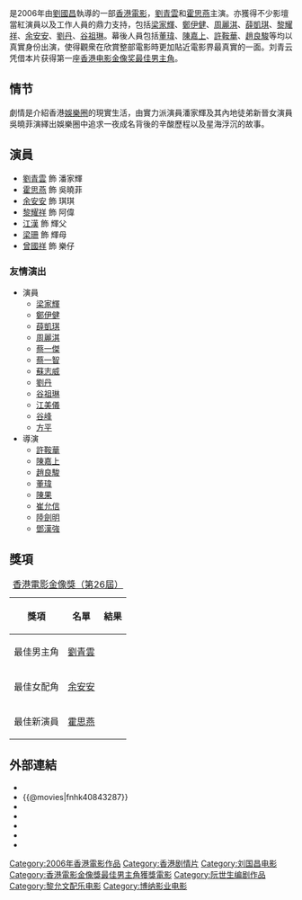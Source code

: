 {{电影信息框
| name = 我要成名
| original_name = ''{{lang|en|My Name Is Fame}}''
| image = My_name_is_fame.jpg
| director = [[劉國昌|劉國昌]]
| producer = [[方平_(演員)|方平]]、[[單東炳|單東炳]]
| producer_2 = 黎家豪、柏家文
| writer = [[阮世生|阮世生]]、[[方晴|方晴]]、[[罗耀輝|罗耀輝]]
| starring = [[劉青雲|劉青雲]]<br>[[霍思燕|霍思燕]]
| editing = [[林安兒|林安兒]]
| cinematography = [[蔡崇輝|蔡崇輝]]、[[談智偉|談智偉]]、[[伍文拯|伍文拯]]
| music = [[黎允文|黎允文]]
| studio = [[保利博納電影發行公司|保利博納電影發行公司]]<br>BMA電影製作有限公司
| distributor = 
| released = {{film date|2006|8|30}}
| runtime = 90分鐘
| country = {{香港電影產地}}
| language = 粵語
| budget = 
| gross = 
| awards = 
| imdb_id = tt0843287|
}}

{{engname|《我要成名》|''My Name Is Fame''}}是2006年由[[劉國昌|劉國昌]]執導的一部[[香港電影|香港電影]]，[[劉青雲|劉青雲]]和[[霍思燕|霍思燕]]主演。亦獲得不少影壇當紅演員以及工作人員的鼎力支持，包括[[梁家輝|梁家輝]]、[[鄭伊健|鄭伊健]]、[[周麗淇|周麗淇]]、[[薛凱琪|薛凱琪]]、[[黎耀祥|黎耀祥]]、[[余安安|余安安]]、[[劉丹_(香港)|劉丹]]、[[谷祖琳|谷祖琳]]。幕後人員包括[[董瑋|董瑋]]、[[陳嘉上|陳嘉上]]、[[許鞍華|許鞍華]]、[[趙良駿|趙良駿]]等均以真實身份出演，使得觀衆在欣賞整部電影時更加貼近電影界最真實的一面。刘青云凭借本片获得第一座[[香港电影金像奖最佳男主角|香港电影金像奖最佳男主角]]。

== 情节 ==
劇情是介紹香港[[娛樂圈|娛樂圈]]的現實生活，由實力派演員潘家輝及其內地徒弟新晉女演員吳曉菲演繹出娛樂圈中追求一夜成名背後的辛酸歷程以及星海浮沉的故事。

== 演員 ==
*[[劉青雲|劉青雲]] 飾 潘家輝
*[[霍思燕|霍思燕]] 飾 吳曉菲
*[[余安安|余安安]] 飾 琪琪
*[[黎耀祥|黎耀祥]] 飾 阿偉
*[[江漢|江漢]] 飾 輝父
*[[梁珊|梁珊]] 飾 輝母
*[[曾國祥|曾國祥]] 飾 樂仔

=== 友情演出 ===
*演員
**[[梁家輝|梁家輝]]
**[[鄭伊健|鄭伊健]]
**[[薛凱琪|薛凱琪]]
**[[周麗淇|周麗淇]]
**[[蔡一傑|蔡一傑]]
**[[蔡一智|蔡一智]]
**[[蘇志威|蘇志威]]
**[[劉丹_(香港)|劉丹]]
**[[谷祖琳|谷祖琳]]
**[[江美儀|江美儀]]
**[[谷峰|谷峰]]
**[[方平|方平]]
*導演
**[[許鞍華|許鞍華]]
**[[陳嘉上|陳嘉上]]
**[[趙良駿|趙良駿]]
**[[董瑋|董瑋]]
**[[陳果|陳果]]
**[[崔允信|崔允信]]
**[[陸劍明|陸劍明]]
**[[鄧漢強|鄧漢強]]

==獎項==
{|class="wikitable" width="350px"
|+[[2007年香港電影金像獎|香港電影金像獎（第26屆）]]
!獎項!!名單!!結果
|-
|最佳男主角||[[劉青雲|劉青雲]]||{{won}}
|-
|最佳女配角||[[余安安|余安安]]||{{nom}}
|-
|最佳新演員||[[霍思燕|霍思燕]]||{{nom}}
|}

== 外部連結 ==
*{{hkmdb title|11734}}
*{{@movies|fnhk40843287}}
*{{Mtime|36048}}
*{{douban}}
*{{rotten-tomatoes|my-name-is-fame}}
*{{Amg movie|383750}}
*{{imdb title|0843287}}

{{劉青雲}}
{{薛凱琪}}
[[Category:2006年香港電影作品|Category:2006年香港電影作品]]
[[Category:香港剧情片|Category:香港剧情片]]
[[Category:刘国昌电影|Category:刘国昌电影]]
[[Category:香港電影金像獎最佳男主角獲獎電影|Category:香港電影金像獎最佳男主角獲獎電影]]
[[Category:阮世生编剧作品|Category:阮世生编剧作品]]
[[Category:黎允文配乐电影|Category:黎允文配乐电影]]
[[Category:博纳影业电影|Category:博纳影业电影]]